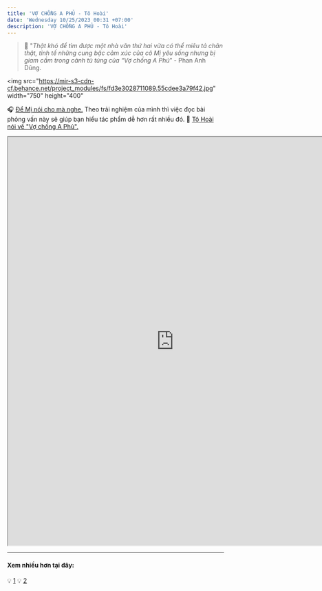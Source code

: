 ```yaml
---
title: 'VỢ CHỒNG A PHỦ - Tô Hoài'
date: 'Wednesday 10/25/2023 00:31 +07:00'
description: 'VỢ CHỒNG A PHỦ - Tô Hoài'
---
```


> 📝 "_Thật khó để tìm được một nhà văn thứ hai vừa có thể miêu tả chân thật, tinh tế những cung bậc cảm xúc của cô Mị yêu sống nhưng bị giam cầm trong cảnh tù túng của “Vợ chồng A Phủ_” - Phan Anh Dũng.

<img
   src="https://mir-s3-cdn-cf.behance.net/project_modules/fs/fd3e3028711089.55cdee3a79f42.jpg"
   width="750"
   height="400"
></img>

:headphones: [Để Mị nói cho mà nghe.](https://youtu.be/JAhdeizXpaQ?si=KnKT58--2Ww2yLlk)
Theo trải nghiệm của mình thì việc đọc bài phỏng vấn này sẽ giúp bạn hiểu tác phẩm dễ hơn rất nhiều đó.
💌 [Tô Hoài nói về "Vợ chồng A Phủ".](https://thptthanglonghanoi.edu.vn/nha-van-to-hoai-tam-su-ve-tac-pham-vo-chong-a-phu-532.html)

<iframe
   src="https://drive.google.com/file/d/15wXqF2fkcSH63q-PvIaH5YiwLd9rVUU2/preview"
   width="770"
   height="950"
   allow="autoplay"
></iframe>

---

#### **Xem nhiều hơn tại đây:**

:bulb: [1](https://drive.google.com/drive/folders/1epifkNbC78fX4fbqCmxNlBGm3YF2sDBL?usp=share_link)
:bulb: [2](https://drive.google.com/drive/folders/1AEPzoBMFCdpH8cZhmqfPlw9eb144medb?usp=share_link)
